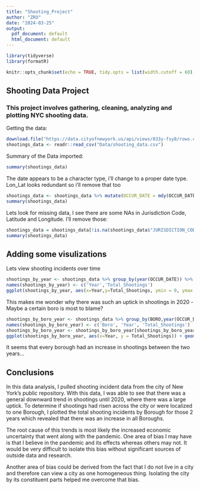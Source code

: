 ```yaml
---
title: "Shooting_Project"
author: "ZRO"
date: "2024-03-25"
output:
  pdf_document: default
  html_document: default
---
```

```r
library(tidyverse)
library(formatR)
```

```r
knitr::opts_chunk$set(echo = TRUE, tidy.opts = list(width.cutoff = 60), tidy = TRUE)
```



## Shooting Data Project
### This project involves gathering, cleaning, analyzing and plotting NYC shooting data.

Getting the data:
```r
download.file("https://data.cityofnewyork.us/api/views/833y-fsy8/rows.csv?accessType=DOWNLOAD", destfile = "Data/shooting_data.csv")
shootings_data <- readr::read_csv("Data/shooting_data.csv")
```

Summary of the Data imported:
```r
summary(shootings_data)
```
The date appears to be a character type, i'll change to a proper date type.  Lon_Lat looks redundant so i'll remove that too
```r
shootings_data <- shootings_data %>% mutate(OCCUR_DATE = mdy(OCCUR_DATE)) %>% select(-c(Lon_Lat))
summary(shootings_data)
```

Lets look for missing data, I see there are some NAs in Jurisdiction Code, Latitude and Longitude.  I'll remove those:
```r
shootings_data = shootings_data[!is.na(shootings_data$"JURISDICTION_CODE") & !is.na(shootings_data$"Latitude") & !is.na(shootings_data$"Longitude"),]
summary(shootings_data)
```


## Adding some visulizations

Lets view shooting incidents over time
```r
shootings_by_year <- shootings_data %>% group_by(year(OCCUR_DATE)) %>% summarize(Total_Shootings = n())
names(shootings_by_year) <- c('Year','Total_Shootings')
ggplot(shootings_by_year, aes(x=Year,y=Total_Shootings, ymin = 0, ymax = 2500)) + geom_point()
```


This makes me wonder why there was such an uptick in shootings in 2020
  -Maybe a certain boro is most to blame?

```r
shootings_by_boro_year <- shootings_data %>% group_by(BORO,year(OCCUR_DATE), .add=TRUE) %>% summarize(Total_Shootings = n())
names(shootings_by_boro_year) <- c('Boro', 'Year', 'Total_Shootings')
shootings_by_boro_year <- shootings_by_boro_year[shootings_by_boro_year$Year == 2019 | shootings_by_boro_year$Year == 2020,]
ggplot(shootings_by_boro_year, aes(x=Year, y = Total_Shootings)) + geom_point() + facet_grid(. ~ Boro) + scale_x_continuous(limits = c(2018,2021)) + theme(axis.text.x = element_text(angle=90))
```

It seems that every borough had an increase in shootings between the two years...


## Conclusions

In this data analysis, I pulled shooting incident data from the city of New York's public repository.
  With this data, I was able to see that there was a general downward trend in shootings
  until 2020, where there was a large uptick.  To determine if shootings had risen across
  the city or were localized to one Borough, I plotted the total shooting incidents by Borough
  for those 2 years which revealed that there was an increase in all Boroughs.
  
The root cause of this trends is most likely the increased economic uncertainty 
  that went along with the pandemic.  One area of bias I may have is that I
  believe in the pandemic and its effects whereas others may not.  It would be very
  difficult to isolate this bias without significant sources of outside data and
  research.
  
Another area of bias could be derived from the fact that I do not live in a city and
  therefore can view a city as one homogeneous thing.  Isolating the city by its
  constituent parts helped me overcome that bias.

